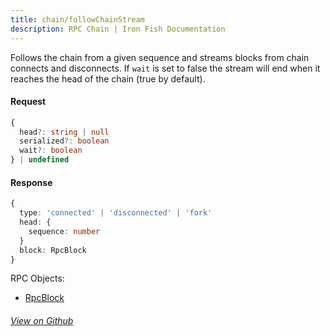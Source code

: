 ```yaml
---
title: chain/followChainStream
description: RPC Chain | Iron Fish Documentation
---
```


Follows the chain from a given sequence and streams blocks from chain connects
and disconnects. If `wait` is set to false the stream will end when it reaches
the head of the chain (true by default).

#### Request

```ts
{
  head?: string | null
  serialized?: boolean
  wait?: boolean
} | undefined
```

#### Response

```ts
{
  type: 'connected' | 'disconnected' | 'fork'
  head: {
    sequence: number
  }
  block: RpcBlock
}
```

RPC Objects: 
- [RpcBlock](/developers/documentation/rpc/objects/rpcBlock)


###### [View on Github](https://github.com/iron-fish/ironfish/blob/master/ironfish/src/rpc/routes/chain/followChainStream.ts)

